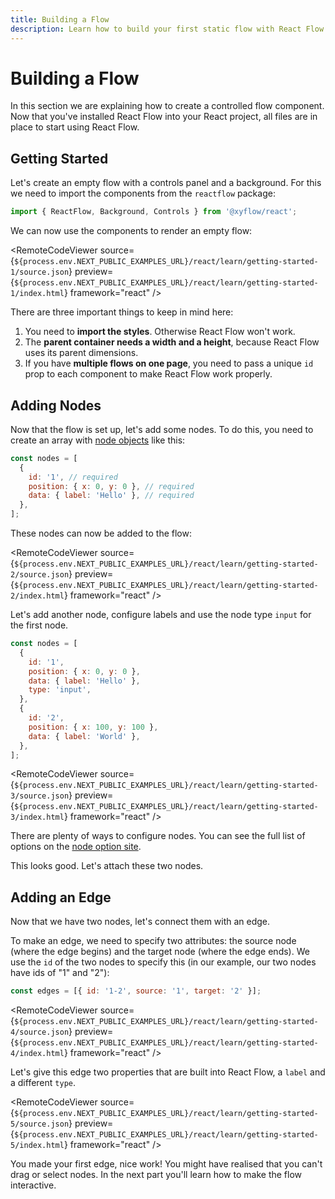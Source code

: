 ```yaml
---
title: Building a Flow
description: Learn how to build your first static flow with React Flow.
---
```


# Building a Flow


In this section we are explaining how to create a controlled flow component. Now that you've installed React Flow into your React project, all files are in place to start using React Flow.

## Getting Started

Let's create an empty flow with a controls panel and a background. For this we need to import the components from the `reactflow` package:

```js
import { ReactFlow, Background, Controls } from '@xyflow/react';
```

We can now use the components to render an empty flow:

<RemoteCodeViewer
  source={`${process.env.NEXT_PUBLIC_EXAMPLES_URL}/react/learn/getting-started-1/source.json`}
  preview={`${process.env.NEXT_PUBLIC_EXAMPLES_URL}/react/learn/getting-started-1/index.html`}
  framework="react"
/>

There are three important things to keep in mind here:

1. You need to **import the styles**. Otherwise React Flow won't work.
2. The **parent container needs a width and a height**, because React Flow uses its parent dimensions.
3. If you have **multiple flows on one page**, you need to pass a unique `id` prop to each component to make React Flow work properly.

## Adding Nodes

Now that the flow is set up, let's add some nodes. To do this, you need to create an array with [node objects](/api-reference/types/node) like this:

```js
const nodes = [
  {
    id: '1', // required
    position: { x: 0, y: 0 }, // required
    data: { label: 'Hello' }, // required
  },
];
```

These nodes can now be added to the flow:

<RemoteCodeViewer
  source={`${process.env.NEXT_PUBLIC_EXAMPLES_URL}/react/learn/getting-started-2/source.json`}
  preview={`${process.env.NEXT_PUBLIC_EXAMPLES_URL}/react/learn/getting-started-2/index.html`}
  framework="react"
/>

Let's add another node, configure labels and use the node type `input` for the first node.

```js
const nodes = [
  {
    id: '1',
    position: { x: 0, y: 0 },
    data: { label: 'Hello' },
    type: 'input',
  },
  {
    id: '2',
    position: { x: 100, y: 100 },
    data: { label: 'World' },
  },
];
```

<RemoteCodeViewer
  source={`${process.env.NEXT_PUBLIC_EXAMPLES_URL}/react/learn/getting-started-3/source.json`}
  preview={`${process.env.NEXT_PUBLIC_EXAMPLES_URL}/react/learn/getting-started-3/index.html`}
  framework="react"
/>

There are plenty of ways to configure nodes. You can see the full list of options on the [node option site](/api-reference/types/node).

This looks good. Let's attach these two nodes.

## Adding an Edge

Now that we have two nodes, let's connect them with an edge.

To make an edge, we need to specify two attributes: the source node (where the edge begins) and the target node (where the edge ends). We use the `id` of the two nodes to specify this (in our example, our two nodes have ids of "1" and "2"):

```js
const edges = [{ id: '1-2', source: '1', target: '2' }];
```

<RemoteCodeViewer
  source={`${process.env.NEXT_PUBLIC_EXAMPLES_URL}/react/learn/getting-started-4/source.json`}
  preview={`${process.env.NEXT_PUBLIC_EXAMPLES_URL}/react/learn/getting-started-4/index.html`}
  framework="react"
/>

Let's give this edge two properties that are built into React Flow, a `label` and a different `type`.

<RemoteCodeViewer
  source={`${process.env.NEXT_PUBLIC_EXAMPLES_URL}/react/learn/getting-started-5/source.json`}
  preview={`${process.env.NEXT_PUBLIC_EXAMPLES_URL}/react/learn/getting-started-5/index.html`}
  framework="react"
/>

You made your first edge, nice work! You might have realised that you can't drag or select nodes. In the next part you'll learn how to make the flow interactive.
